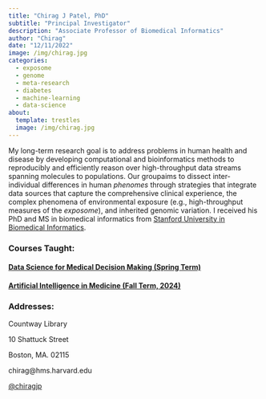 ```yaml
---
title: "Chirag J Patel, PhD"
subtitle: "Principal Investigator"
description: "Associate Professor of Biomedical Informatics"
author: "Chirag"
date: "12/11/2022"
image: /img/chirag.jpg
categories:
  - exposome
  - genome
  - meta-research
  - diabetes
  - machine-learning
  - data-science
about:
  template: trestles
  image: /img/chirag.jpg
---
```


My long-term research goal is to address problems in human health and disease by developing computational and bioinformatics methods to reproducibly and efficiently reason over high-throughput data streams spanning molecules to populations. Our groupaims to dissect inter-individual differences in human *phenomes* through strategies that integrate data sources that capture the comprehensive clinical experience, the complex phenomena of environmental exposure (e.g., high-throughput measures of the *exposome*), and inherited genomic variation. I received his PhD and MS in biomedical informatics from [Stanford University in Biomedical Informatics](https://med.stanford.edu/bmi.html).

### Courses Taught:

#### [**Data Science for Medical Decision Making (Spring Term)**](https://dbmi.hms.harvard.edu/education/courses/bmi-704)

#### [**Artificial Intelligence in Medicine (Fall Term, 2024)**](https://dbmi.hms.harvard.edu/education/phd-program/aim-phd-track)

### Addresses:

Countway Library

10 Shattuck Street

Boston, MA. 02115

chirag\@hms.harvard.edu

[\@chiragjp](https://twitter.com/chiragjp)
